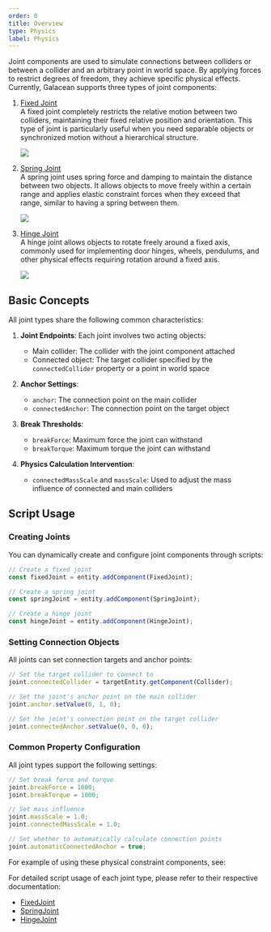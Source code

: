 ```yaml
---
order: 0
title: Overview
type: Physics
label: Physics
---
```


Joint components are used to simulate connections between colliders or between a collider and an arbitrary point in world space. By applying forces to restrict degrees of freedom, they achieve specific physical effects. Currently, Galacean supports three types of joint components:

1. [Fixed Joint](/docs/physics/joint/fixedJoint)  
   A fixed joint completely restricts the relative motion between two colliders, maintaining their fixed relative position and orientation. This type of joint is particularly useful when you need separable objects or synchronized motion without a hierarchical structure.

   <Image src="https://mdn.alipayobjects.com/huamei_3zduhr/afts/img/A*h050RoMxg8sAAAAAAAAAAAAAesJ_AQ/original" />

2. [Spring Joint](/docs/physics/joint/springJoint)  
   A spring joint uses spring force and damping to maintain the distance between two objects. It allows objects to move freely within a certain range and applies elastic constraint forces when they exceed that range, similar to having a spring between them.

   <Image src="https://mdn.alipayobjects.com/huamei_3zduhr/afts/img/A*eWoxQ57nWeEAAAAAAAAAAAAAesJ_AQ/original" />

3. [Hinge Joint](/docs/physics/joint/hingeJoint)  
   A hinge joint allows objects to rotate freely around a fixed axis, commonly used for implementing door hinges, wheels, pendulums, and other physical effects requiring rotation around a fixed axis.

   <Image src="https://mdn.alipayobjects.com/huamei_3zduhr/afts/img/A*yZPrRohs-VcAAAAAAAAAAAAAesJ_AQ/original" />

## Basic Concepts

All joint types share the following common characteristics:

1. **Joint Endpoints**: Each joint involves two acting objects:
   - Main collider: The collider with the joint component attached
   - Connected object: The target collider specified by the `connectedCollider` property or a point in world space

2. **Anchor Settings**:
   - `anchor`: The connection point on the main collider
   - `connectedAnchor`: The connection point on the target object

3. **Break Thresholds**:
   - `breakForce`: Maximum force the joint can withstand
   - `breakTorque`: Maximum torque the joint can withstand

4. **Physics Calculation Intervention**:
    - `connectedMassScale` and `massScale`: Used to adjust the mass influence of connected and main colliders

## Script Usage

### Creating Joints

You can dynamically create and configure joint components through scripts:

```typescript
// Create a fixed joint
const fixedJoint = entity.addComponent(FixedJoint);

// Create a spring joint
const springJoint = entity.addComponent(SpringJoint);

// Create a hinge joint
const hingeJoint = entity.addComponent(HingeJoint);
```

### Setting Connection Objects

All joints can set connection targets and anchor points:

```typescript
// Set the target collider to connect to
joint.connectedCollider = targetEntity.getComponent(Collider);

// Set the joint's anchor point on the main collider
joint.anchor.setValue(0, 1, 0);

// Set the joint's connection point on the target collider
joint.connectedAnchor.setValue(0, 0, 0);
```

### Common Property Configuration

All joint types support the following settings:

```typescript
// Set break force and torque
joint.breakForce = 1000;
joint.breakTorque = 1000;

// Set mass influence
joint.massScale = 1.0;
joint.connectedMassScale = 1.0;

// Set whether to automatically calculate connection points
joint.automaticConnectedAnchor = true;
```

For example of using these physical constraint components, see:
<playground src="physx-joint-basic.ts"></playground>

For detailed script usage of each joint type, please refer to their respective documentation:
- [FixedJoint](/docs/physics/joint/fixedJoint)
- [SpringJoint](/docs/physics/joint/springJoint)
- [HingeJoint](/docs/physics/joint/hingeJoint)
